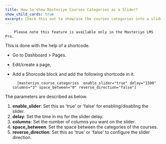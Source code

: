```yaml
---
title: How to show Masteriyo Courses Categories as a Slider?
show_child_cards: true
excerpt: Check this out to showcase the courses categories into a slider.
---
```


        Please note this feature is available only in the Masteriyo LMS Pro.

This is done with the help of a shortcode.

- Go to Dashboard > Pages.
- Edit/create a page,
- Add a Shorcode block and add the following shortcode in it.

        [masteriyo_course_categories  enable_slider="true" delay="1500" columns="3" space_between="0" reverse_direction="false"]

The parameters are described as below.

1. **enable_slider**: Set this as 'true' or 'false' for enabling/disabling the slider.
2. **delay**: Set the time in ms for the slider delay.
3. **columns**: Set the number of columns you want on the slider.
4. **space_between**: Set the space between the categories of the courses.
5. **reverse_direction**: Set this as 'true' or 'false' to configure the slider direction.
